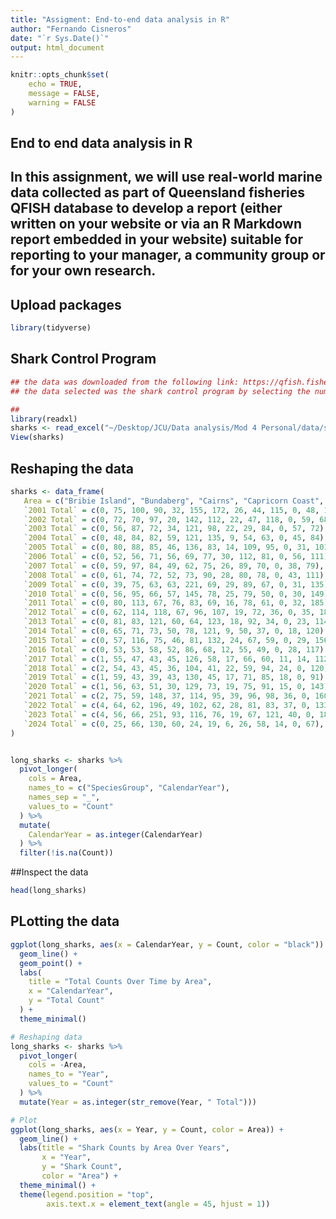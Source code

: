 ```yaml
---
title: "Assigment: End-to-end data analysis in R"
author: "Fernando Cisneros"
date: "`r Sys.Date()`"
output: html_document
---
```


```r
knitr::opts_chunk$set(
	echo = TRUE,
	message = FALSE,
	warning = FALSE
)
```

## End to end data analysis in R
## In this assignment, we will use real-world marine data collected as part of Queensland fisheries QFISH database to develop a report (either written on your website or via an R Markdown report embedded in your website) suitable for reporting to your manager, a community group or for your own research.

## Upload packages
```r
library(tidyverse)
```


## Shark Control Program
```r
## the data was downloaded from the following link: https://qfish.fisheries.qld.gov.au/query/number-caught-by-area-calendar-year-and-species-group/table.
## the data selected was the shark control program by selecting the number caught by area, calendar year and species group offers a data table by species, year and region

## 
library(readxl)
sharks <- read_excel("~/Desktop/JCU/Data analysis/Mod 4 Personal/data/sharks.xlsx")
View(sharks)
```

## Reshaping the data
```r
sharks <- data_frame(
   Area = c("Bribie Island", "Bundaberg", "Cairns", "Capricorn Coast", "Gladstone", "Gold Coast", "Mackay", "Nth Strandbroke Island", "Rainbow beach", "Sunshine Coast North", "Sunshine Coast South", "Sunshine Coast & Bribie Island", "Townsville"), 
   `2001 Total` = c(0, 75, 100, 90, 32, 155, 172, 26, 44, 115, 0, 48, 108),
   `2002 Total` = c(0, 72, 70, 97, 20, 142, 112, 22, 47, 118, 0, 59, 68),
   `2003 Total` = c(0, 56, 87, 72, 34, 121, 98, 22, 29, 84, 0, 57, 72),
   `2004 Total` = c(0, 48, 84, 82, 59, 121, 135, 9, 54, 63, 0, 45, 84),
   `2005 Total` = c(0, 80, 88, 85, 46, 136, 83, 14, 109, 95, 0, 31, 101),
   `2006 Total` = c(0, 52, 56, 71, 56, 69, 77, 30, 112, 81, 0, 56, 111),
   `2007 Total` = c(0, 59, 97, 84, 49, 62, 75, 26, 89, 70, 0, 38, 79),
   `2008 Total` = c(0, 61, 74, 72, 52, 73, 90, 28, 80, 78, 0, 43, 111),
   `2009 Total` = c(0, 39, 75, 63, 63, 221, 69, 29, 89, 67, 0, 31, 135),
   `2010 Total` = c(0, 56, 95, 66, 57, 145, 78, 25, 79, 50, 0, 30, 149),
   `2011 Total` = c(0, 80, 113, 67, 76, 83, 69, 16, 78, 61, 0, 32, 185),
   `2012 Total` = c(0, 62, 114, 118, 67, 96, 107, 19, 72, 36, 0, 35, 183),
   `2013 Total` = c(0, 81, 83, 121, 60, 64, 123, 18, 92, 34, 0, 23, 114),
   `2014 Total` = c(0, 65, 71, 73, 50, 78, 121, 9, 50, 37, 0, 18, 120),
   `2015 Total` = c(0, 57, 116, 75, 46, 81, 132, 24, 67, 59, 0, 29, 156),
   `2016 Total` = c(0, 53, 53, 58, 52, 86, 68, 12, 55, 49, 0, 28, 117),
   `2017 Total` = c(1, 55, 47, 43, 45, 126, 58, 17, 66, 60, 11, 14, 112),
   `2018 Total` = c(2, 54, 43, 45, 36, 104, 41, 22, 59, 94, 24, 0, 120),
   `2019 Total` = c(1, 59, 43, 39, 43, 130, 45, 17, 71, 85, 18, 0, 91),
   `2020 Total` = c(1, 56, 63, 51, 30, 129, 73, 19, 75, 91, 15, 0, 143),
   `2021 Total` = c(2, 75, 59, 148, 37, 114, 95, 39, 96, 98, 36, 0, 160),
   `2022 Total` = c(4, 64, 62, 196, 49, 102, 62, 28, 81, 83, 37, 0, 133),
   `2023 Total` = c(4, 56, 66, 251, 93, 116, 76, 19, 67, 121, 40, 0, 187),
   `2024 Total` = c(0, 25, 66, 130, 60, 24, 19, 6, 26, 58, 14, 0, 67),
)


long_sharks <- sharks %>%
  pivot_longer(
    cols = Area,
    names_to = c("SpeciesGroup", "CalendarYear"),
    names_sep = "_",
    values_to = "Count"
  ) %>%
  mutate(
    CalendarYear = as.integer(CalendarYear)
  ) %>%
  filter(!is.na(Count))

```

##Inspect the data
```r
head(long_sharks)
```

## PLotting the data
```r
ggplot(long_sharks, aes(x = CalendarYear, y = Count, color = "black")) +
  geom_line() +
  geom_point() +
  labs(
    title = "Total Counts Over Time by Area",
    x = "CalendarYear",
    y = "Total Count"
  ) +
  theme_minimal()
```


```r
# Reshaping data
long_sharks <- sharks %>%
  pivot_longer(
    cols = -Area,
    names_to = "Year",
    values_to = "Count"
  ) %>%
  mutate(Year = as.integer(str_remove(Year, " Total")))

# Plot
ggplot(long_sharks, aes(x = Year, y = Count, color = Area)) +
  geom_line() +
  labs(title = "Shark Counts by Area Over Years",
       x = "Year",
       y = "Shark Count",
       color = "Area") +
  theme_minimal() +
  theme(legend.position = "top",
        axis.text.x = element_text(angle = 45, hjust = 1))
```

